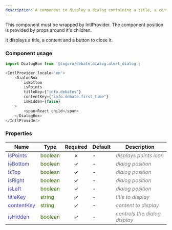 ```yaml
---
description: A component to display a dialog containing a title, a content and a button to close it.
---
```



This component must be wrapped by IntlProvider. The component position is provided by props around it's children.

It displays a title, a content and a button to close it.

### Component usage
```js
import DialogBox from '@logora/debate.dialog.alert_dialog';
```
```js
<IntlProvider locale='en'>
    <DialogBox 
        isBottom
        isPoints 
        titleKey={"info.debates"} 
        contentKey={"info.debate.first_time"}
        isHidden={false}
    >
        <span>React child</span>
    </DialogBox>
</IntlProvider>
```

### Properties
| **Name**      | **Type** | **Required** | **Default** | **Description** |
| ----------- | ----------- | :-----------: | ----------- | ----------- |
| <font color='#4646c6'>isPoints</font> | <font color="#397300">boolean</font> | &cross; | - | <font color="grey">*displays points icon*</font> |
| <font color='#4646c6'>isBottom</font> | <font color="#397300">boolean</font> | &check; | - | <font color="grey">*dialog position*</font> |
| <font color='#4646c6'>isTop</font> | <font color="#397300">boolean</font> | &check; | - | <font color="grey">*dialog position*</font> |
| <font color='#4646c6'>isRight</font> | <font color="#397300">boolean</font> | &check; | - | <font color="grey">*dialog position*</font> |
| <font color='#4646c6'>isLeft</font> | <font color="#397300">boolean</font> | &check; | - | <font color="grey">*dialog position*</font> |
| <font color='#4646c6'>titleKey</font> | <font color="#397300">string</font> | &check; | - | <font color="grey">*title to display*</font> |
| <font color='#4646c6'>contentKey</font> | <font color="#397300">string</font> | &check; | - | <font color="grey">*content to display*</font> |
| <font color='#4646c6'>isHidden</font> | <font color="#397300">boolean</font> | &check; | - | <font color="grey">*controls the dialog display*</font> |